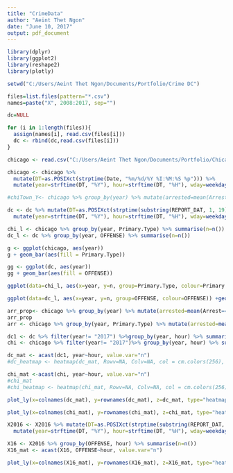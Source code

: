 ```yaml
---
title: "CrimeData"
author: "Aeint Thet Ngon"
date: "June 10, 2017"
output: pdf_document
---
```


```r
library(dplyr)
library(ggplot2)
library(reshape2)
library(plotly)
```

```r
setwd("C:/Users/Aeint Thet Ngon/Documents/Portfolio/Crime DC")

files=list.files(pattern="*.csv")
names=paste("X", 2008:2017, sep="")

dc=NULL

for (i in 1:length(files)){
  assign(names[i], read.csv(files[i]))
  dc <- rbind(dc,read.csv(files[i]))
}

chicago <- read.csv("C:/Users/Aeint Thet Ngon/Documents/Portfolio/Chicago Crimes_-_2008_to_present.csv")
```

```r
chicago <- chicago %>%
  mutate(DT=as.POSIXct(strptime(Date, "%m/%d/%Y %I:%M:%S %p"))) %>% 
  mutate(year=strftime(DT, "%Y"), hour=strftime(DT, "%H"), wday=weekdays(DT))

#chiTown_Y<- chicago %>% group_by(year) %>% mutate(arrested=mean(Arrest=='true')) %>% select(year, arrested) %>% distinct()

dc <- dc %>% mutate(DT=as.POSIXct(strptime(substring(REPORT_DAT, 1, 19), "%Y-%m-%dT%H:%M:%S"))) %>%
  mutate(year=strftime(DT, "%Y"), hour=strftime(DT, "%H"), wday=weekdays(DT))
```


```r
chi_l <- chicago %>% group_by(year, Primary.Type) %>% summarise(n=n())
dc_l <- dc %>% group_by(year, OFFENSE) %>% summarise(n=n())

g <- ggplot(chicago, aes(year))
g + geom_bar(aes(fill = Primary.Type))

gg <- ggplot(dc, aes(year))
gg + geom_bar(aes(fill = OFFENSE))

ggplot(data=chi_l, aes(x=year, y=n, group=Primary.Type, colour=Primary.Type)) +geom_line() +geom_point()

ggplot(data=dc_l, aes(x=year, y=n, group=OFFENSE, colour=OFFENSE)) +geom_line() +geom_point()


```


```r
arr_prop<- chicago %>% group_by(year) %>% mutate(arrested=mean(Arrest=='true')) %>% select(year, arrested) %>% distinct() %>% na.omit()
arr_prop
arr <- chicago %>% group_by(year, Primary.Type) %>% mutate(arrested=mean(Arrest=="true")) %>% select(year, Primary.Type, arrested) %>% distinct() %>% na.omit()
```

```r
dc1 <- dc %>% filter(year!= "2017") %>%group_by(year, hour) %>% summarise(n=n()) %>% arrange(year, hour) %>% transform(year=as.factor(year), hour=as.factor(hour))
chi <- chicago %>% filter(year!= "2017")%>% group_by(year, hour) %>% summarise(n=n()) %>% na.omit()

dc_mat <- acast(dc1, year~hour, value.var="n")
#dc_heatmap <- heatmap(dc_mat, Rowv=NA, Colv=NA, col = cm.colors(256), scale="column")

chi_mat <-acast(chi, year~hour, value.var="n")
#chi_mat
#chi_heatmap <- heatmap(chi_mat, Rowv=NA, Colv=NA, col = cm.colors(256), scale="column")

plot_ly(x=colnames(dc_mat), y=rownames(dc_mat), z=dc_mat, type="heatmap")

plot_ly(x=colnames(chi_mat), y=rownames(chi_mat), z=chi_mat, type="heatmap")

X2016 <- X2016 %>% mutate(DT=as.POSIXct(strptime(substring(REPORT_DAT, 1, 19), "%Y-%m-%dT%H:%M:%S"))) %>%
  mutate(year=strftime(DT, "%Y"), hour=strftime(DT, "%H"), wday=weekdays(DT))

X16 <- X2016 %>% group_by(OFFENSE, hour) %>% summarise(n=n())
X16_mat <- acast(X16, OFFENSE~hour, value.var="n")

plot_ly(x=colnames(X16_mat), y=rownames(X16_mat), z=X16_mat, type="heatmap")

```































